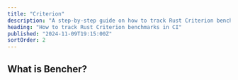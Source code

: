 ```yaml
---
title: "Criterion"
description: "A step-by-step guide on how to track Rust Criterion benchmarks in CI"
heading: "How to track Rust Criterion benchmarks in CI"
published: "2024-11-09T19:15:00Z"
sortOrder: 2
---
```



<Intro
  text="how to benchmark Rust code with Criterion"
  url="/learn/benchmarking/rust/criterion/"
/>

## What is Bencher?

<BencherIntro />

<StepsForBencherCloud
  adapter="rust_criterion"
  url="/docs/explanation/adapters/#-rust-criterion"
/>

<StepsForBencherSelfHosted
  adapter="rust_criterion"
  url="/docs/explanation/adapters/#-rust-criterion"
/>

<RustCriterion />

<br />

<CallToAction />
